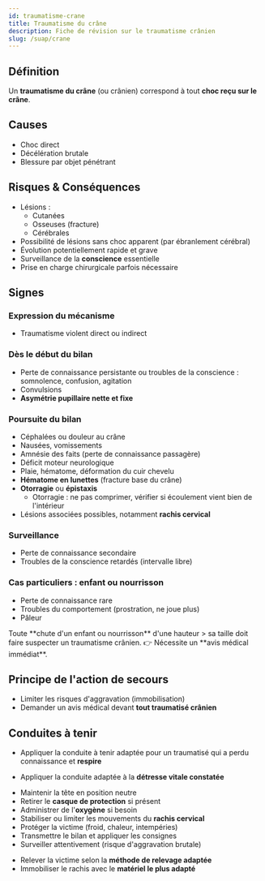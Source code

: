 ---
id: traumatisme-crane
title: Traumatisme du crâne
description: Fiche de révision sur le traumatisme crânien
slug: /suap/crane
---


## Définition

Un **traumatisme du crâne** (ou crânien) correspond à tout **choc reçu sur le crâne**.

## Causes

- Choc direct
- Décélération brutale
- Blessure par objet pénétrant

## Risques & Conséquences

- Lésions :
  - Cutanées
  - Osseuses (fracture)
  - Cérébrales
- Possibilité de lésions sans choc apparent (par ébranlement cérébral)
- Évolution potentiellement rapide et grave
- Surveillance de la **conscience** essentielle
- Prise en charge chirurgicale parfois nécessaire

## Signes

### Expression du mécanisme

- Traumatisme violent direct ou indirect

### Dès le début du bilan

- Perte de connaissance persistante ou troubles de la conscience : somnolence, confusion, agitation
- Convulsions
- **Asymétrie pupillaire nette et fixe**

### Poursuite du bilan

- Céphalées ou douleur au crâne
- Nausées, vomissements
- Amnésie des faits (perte de connaissance passagère)
- Déficit moteur neurologique
- Plaie, hématome, déformation du cuir chevelu
- **Hématome en lunettes** (fracture base du crâne)
- **Otorragie** ou **épistaxis**
  - Otorragie : ne pas comprimer, vérifier si écoulement vient bien de l'intérieur
- Lésions associées possibles, notamment **rachis cervical**

### Surveillance

- Perte de connaissance secondaire
- Troubles de la conscience retardés (intervalle libre)

### Cas particuliers : enfant ou nourrisson

- Perte de connaissance rare
- Troubles du comportement (prostration, ne joue plus)
- Pâleur

<Admonition type="warning">
Toute **chute d'un enfant ou nourrisson** d'une hauteur > sa taille doit faire suspecter un traumatisme crânien.  
👉 Nécessite un **avis médical immédiat**.
</Admonition>

## Principe de l'action de secours

- Limiter les risques d'aggravation (immobilisation)
- Demander un avis médical devant **tout traumatisé crânien**

## Conduites à tenir

<Tabs>
  <TabItem value="perte-connaissance" label="Victime inconsciente">

  - Appliquer la conduite à tenir adaptée pour un traumatisé qui a perdu connaissance et **respire**

  </TabItem>

  <TabItem value="detresse" label="Victime consciente avec détresse vitale">

  - Appliquer la conduite adaptée à la **détresse vitale constatée**

  </TabItem>

  <TabItem value="pas-detresse" label="Victime consciente sans détresse apparente">

  - Maintenir la tête en position neutre
  - Retirer le **casque de protection** si présent
  - Administrer de l'**oxygène** si besoin
  - Stabiliser ou limiter les mouvements du **rachis cervical**
  - Protéger la victime (froid, chaleur, intempéries)
  - Transmettre le bilan et appliquer les consignes
  - Surveiller attentivement (risque d'aggravation brutale)

  </TabItem>

  <TabItem value="immobilisation" label="Si immobilisation du rachis nécessaire">

  - Relever la victime selon la **méthode de relevage adaptée**
  - Immobiliser le rachis avec le **matériel le plus adapté**

  </TabItem>
</Tabs>
